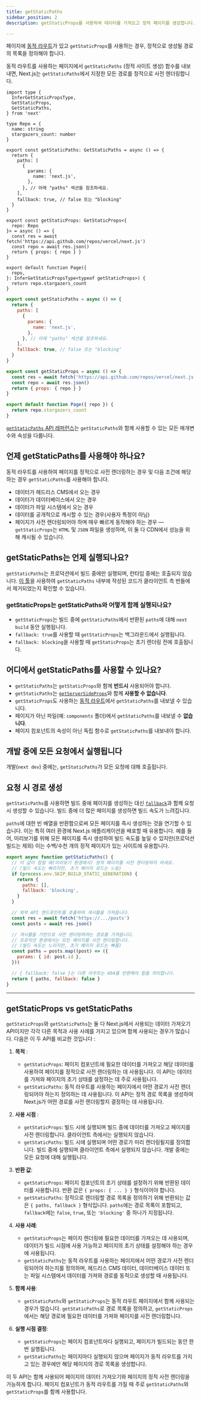 ```yaml
---
title: getStaticPaths
sidebar_position: 2
description: getStaticProps를 사용하여 데이터를 가져오고 정적 페이지를 생성합니다. Next.js에서 이 데이터 가져오기 API에 대해 자세히 알아보세요.

---
```


페이지에 [동적 라우트](/docs/pages/building-your-application/routing/dynamic-routes)가 있고 `getStaticProps`를 사용하는 경우, 정적으로 생성될 경로의 목록을 정의해야 합니다.

동적 라우트를 사용하는 페이지에서 `getStaticPaths` (정적 사이트 생성) 함수를 내보내면, Next.js는 `getStaticPaths`에서 지정한 모든 경로를 정적으로 사전 렌더링합니다.

```tsx filename="pages/repo/[name].tsx" switcher
import type {
  InferGetStaticPropsType,
  GetStaticProps,
  GetStaticPaths,
} from 'next'

type Repo = {
  name: string
  stargazers_count: number
}

export const getStaticPaths: GetStaticPaths = async () => {
  return {
    paths: [
      {
        params: {
          name: 'next.js',
        },
      }, // 아래 "paths" 섹션을 참조하세요.
    ],
    fallback: true, // false 또는 "blocking"
  }
}

export const getStaticProps: GetStaticProps<{
  repo: Repo
}> = async () => {
  const res = await fetch('https://api.github.com/repos/vercel/next.js')
  const repo = await res.json()
  return { props: { repo } }
}

export default function Page({
  repo,
}: InferGetStaticPropsType<typeof getStaticProps>) {
  return repo.stargazers_count
}
```

```jsx filename="pages/repo/[name].js" switcher
export const getStaticPaths = async () => {
  return {
    paths: [
      {
        params: {
          name: 'next.js',
        },
      }, // 아래 "paths" 섹션을 참조하세요.
    ],
    fallback: true, // false 또는 "blocking"
  }
}

export const getStaticProps = async () => {
  const res = await fetch('https://api.github.com/repos/vercel/next.js')
  const repo = await res.json()
  return { props: { repo } }
}

export default function Page({ repo }) {
  return repo.stargazers_count
}
```

[`getStaticPaths` API 레퍼런스](/docs/pages/api-reference/functions/get-static-paths)는 `getStaticPaths`와 함께 사용할 수 있는 모든 매개변수와 속성을 다룹니다.

## 언제 getStaticPaths를 사용해야 하나요?

동적 라우트를 사용하여 페이지를 정적으로 사전 렌더링하는 경우 및 다음 조건에 해당하는 경우 `getStaticPaths`를 사용해야 합니다.

- 데이터가 헤드리스 CMS에서 오는 경우
- 데이터가 데이터베이스에서 오는 경우
- 데이터가 파일 시스템에서 오는 경우
- 데이터를 공개적으로 캐시할 수 있는 경우(사용자 특정이 아님)
- 페이지가 사전 렌더링되어야 하며 매우 빠르게 동작해야 하는 경우 — `getStaticProps`는 `HTML` 및 `JSON` 파일을 생성하며, 이 둘 다 CDN에서 성능을 위해 캐시될 수 있습니다.

## getStaticPaths는 언제 실행되나요?

`getStaticPaths`는 프로덕션에서 빌드 중에만 실행되며, 런타임 중에는 호출되지 않습니다. [이 툴](https://next-code-elimination.vercel.app/)을 사용하여 `getStaticPaths` 내부에 작성된 코드가 클라이언트 측 번들에서 제거되었는지 확인할 수 있습니다.

### getStaticProps는 getStaticPaths와 어떻게 함께 실행되나요?

- `getStaticProps`는 빌드 중에 `getStaticPaths`에서 반환된 `paths`에 대해 `next build` 동안 실행됩니다.
- `fallback: true`를 사용할 때 `getStaticProps`는 백그라운드에서 실행됩니다.
- `fallback: blocking`을 사용할 때 `getStaticProps`는 초기 렌더링 전에 호출됩니다.

## 어디에서 getStaticPaths를 사용할 수 있나요?

- `getStaticPaths`는 `getStaticProps`와 함께 **반드시** 사용되어야 합니다.
- `getStaticPaths`는 [`getServerSideProps`](/docs/pages/building-your-application/data-fetching/get-server-side-props)와 함께 **사용할 수 없습니다**.
- `getStaticProps`도 사용하는 [동적 라우트](/docs/pages/building-your-application/routing/dynamic-routes)에서 `getStaticPaths`를 내보낼 수 있습니다.
- 페이지가 아닌 파일(예: `components` 폴더)에서 `getStaticPaths`를 내보낼 수 **없습니다**.
- 페이지 컴포넌트의 속성이 아닌 독립 함수로 `getStaticPaths`를 내보내야 합니다.

## 개발 중에 모든 요청에서 실행됩니다

개발(`next dev`) 중에는, `getStaticPaths`가 모든 요청에 대해 호출됩니다.

## 요청 시 경로 생성

`getStaticPaths`를 사용하면 빌드 중에 페이지를 생성하는 대신 [`fallback`](/docs/pages/api-reference/functions/get-static-paths#fallback-blocking)과 함께 요청 시 생성할 수 있습니다. 빌드 중에 더 많은 페이지를 생성하면 빌드 속도가 느려집니다.

`paths`에 대한 빈 배열을 반환함으로써 모든 페이지를 즉시 생성하는 것을 연기할 수 있습니다. 이는 특히 여러 환경에 Next.js 애플리케이션을 배포할 때 유용합니다. 예를 들어, 미리보기를 위해 모든 페이지를 즉시 생성하여 빌드 속도를 높일 수 있지만(프로덕션 빌드는 제외) 이는 수백/수천 개의 정적 페이지가 있는 사이트에 유용합니다.

```jsx filename="pages/posts/[id].js"
export async function getStaticPaths() {
  // 이 값이 참일 때(미리보기 환경에서) 정적 페이지를 사전 렌더링하지 마세요.
  // (빌드 속도는 빠르지만, 초기 페이지 로드는 느림)
  if (process.env.SKIP_BUILD_STATIC_GENERATION) {
    return {
      paths: [],
      fallback: 'blocking',
    }
  }

  // 외부 API 엔드포인트를 호출하여 게시물을 가져옵니다.
  const res = await fetch('https://.../posts')
  const posts = await res.json()

  // 게시물을 기반으로 사전 렌더링하려는 경로를 가져옵니다.
  // 프로덕션 환경에서는 모든 페이지를 사전 렌더링합니다.
  // (빌드 속도는 느리지만, 초기 페이지 로드는 빠름)
  const paths = posts.map((post) => ({
    params: { id: post.id },
  }))

  // { fallback: false }는 다른 라우트는 404를 반환해야 함을 의미합니다.
  return { paths, fallback: false }
}
```

---

## getStaticProps vs getStaticPaths

`getStaticProps`와 `getStaticPaths`는 둘 다 Next.js에서 사용되는 데이터 가져오기 API이지만 각각 다른 목적과 사용 사례를 가지고 있으며 함께 사용되는 경우가 많습니다. 다음은 이 두 API를 비교한 것입니다 :

1. **목적** :
   - `getStaticProps`: 페이지 컴포넌트에 필요한 데이터를 가져오고 해당 데이터를 사용하여 페이지를 정적으로 사전 렌더링하는 데 사용됩니다. 이 API는 데이터를 가져와 페이지의 초기 상태를 설정하는 데 주로 사용됩니다.
   - `getStaticPaths`: 동적 라우트를 사용하는 페이지에서 어떤 경로가 사전 렌더링되어야 하는지 정의하는 데 사용됩니다. 이 API는 정적 경로 목록을 생성하여 Next.js가 어떤 경로를 사전 렌더링할지 결정하는 데 사용됩니다.

2. **사용 시점** :
   - `getStaticProps`: 빌드 시에 실행되며 빌드 중에 데이터를 가져오고 페이지를 사전 렌더링합니다. 클라이언트 측에서는 실행되지 않습니다.
   - `getStaticPaths`: 빌드 시에 실행되며 어떤 경로가 미리 렌더링될지를 정의합니다. 빌드 중에 실행되며 클라이언트 측에서 실행되지 않습니다. 개발 중에는 모든 요청에 대해 실행됩니다.

3. **반환 값**:
   - `getStaticProps`: 페이지 컴포넌트의 초기 상태를 설정하기 위해 반환된 데이터를 사용합니다. 반환 값은 `{ props: { ... } }` 형식이어야 합니다.
   - `getStaticPaths`: 정적으로 렌더링할 경로 목록을 정의하기 위해 반환되는 값은 `{ paths, fallback }` 형식입니다. `paths`에는 경로 목록이 포함되고, `fallback`에는 `false`, `true`, 또는 `'blocking'` 중 하나가 지정됩니다.

4. **사용 사례**:
   - `getStaticProps`는 페이지 렌더링에 필요한 데이터를 가져오는 데 사용되며, 데이터가 빌드 시점에 사용 가능하고 페이지의 초기 상태를 설정해야 하는 경우에 사용됩니다.
   - `getStaticPaths`는 동적 라우트를 사용하는 페이지에서 어떤 경로가 사전 렌더링되어야 하는지를 정의하며, 헤드리스 CMS 데이터, 데이터베이스 데이터 또는 파일 시스템에서 데이터를 가져와 경로를 동적으로 생성할 때 사용됩니다.

5. **함께 사용**:
   - `getStaticPaths`와 `getStaticProps`는 동적 라우트 페이지에서 함께 사용되는 경우가 많습니다. `getStaticPaths`로 경로 목록을 정의하고, `getStaticProps`에서는 해당 경로에 필요한 데이터를 가져와 페이지를 사전 렌더링합니다.

6. **실행 시점 결정**:
   - `getStaticProps`는 페이지 컴포넌트마다 실행되고, 페이지가 빌드되는 동안 한 번 실행됩니다.
   - `getStaticPaths`는 페이지마다 실행되지 않으며 페이지가 동적 라우트를 가지고 있는 경우에만 해당 페이지의 경로 목록을 생성합니다.

이 두 API는 함께 사용되어 페이지의 데이터 가져오기와 페이지의 정적 사전 렌더링을 가능하게 합니다. 페이지 컴포넌트가 동적 라우트를 가질 때 주로 `getStaticPaths`와 `getStaticProps`를 함께 사용합니다.
